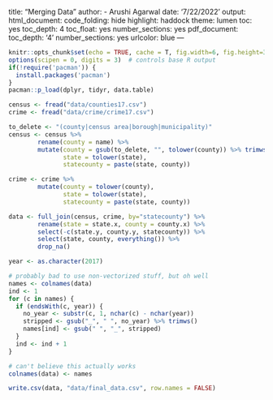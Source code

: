 title: "Merging Data"
author:
- Arushi Agarwal
date: '7/22/2022'
output:
  html_document:
    code_folding: hide
    highlight: haddock
    theme: lumen
    toc: yes
    toc_depth: 4
    toc_float: yes
    number_sections: yes
  pdf_document:
    toc_depth: '4'
    number_sections: yes
urlcolor: blue
---


```r
knitr::opts_chunk$set(echo = TRUE, cache = T, fig.width=6, fig.height=3)
options(scipen = 0, digits = 3)  # controls base R output
if(!require('pacman')) {
  install.packages('pacman')
}
pacman::p_load(dplyr, tidyr, data.table)
```

```r
census <- fread("data/counties17.csv")
crime <- fread("data/crime/crime17.csv")
```

```r
to_delete <- "(county|census area|borough|municipality)"
census <- census %>%
        rename(county = name) %>%
        mutate(county = gsub(to_delete, "", tolower(county)) %>% trimws(),
               state = tolower(state),
               statecounty = paste(state, county))

crime <- crime %>%
        mutate(county = tolower(county),
               state = tolower(state),
               statecounty = paste(state, county))
```

```r
data <- full_join(census, crime, by="statecounty") %>%
        rename(state = state.x, county = county.x) %>%
        select(-c(state.y, county.y, statecounty)) %>%
        select(state, county, everything()) %>%
        drop_na()
```

```r
year <- as.character(2017)

# probably bad to use non-vectorized stuff, but oh well
names <- colnames(data)
ind <- 1
for (c in names) {
  if (endsWith(c, year)) {
    no_year <- substr(c, 1, nchar(c) - nchar(year))
    stripped <- gsub("_", " ", no_year) %>% trimws()
    names[ind] <- gsub(" ", "_", stripped)
  }
  ind <- ind + 1
}

# can't believe this actually works
colnames(data) <- names
```

```r
write.csv(data, "data/final_data.csv", row.names = FALSE)
```
